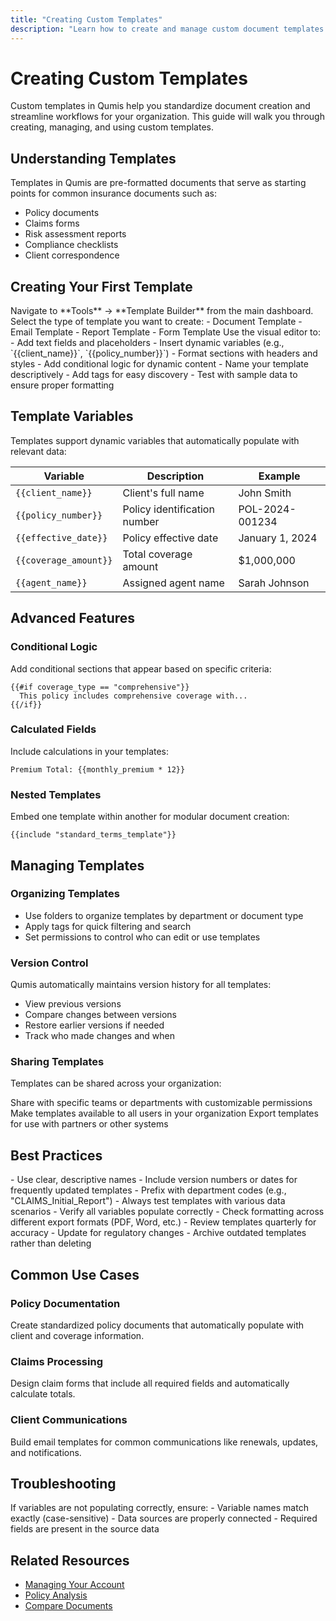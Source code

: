 ```yaml
---
title: "Creating Custom Templates"
description: "Learn how to create and manage custom document templates in Qumis"
---
```


# Creating Custom Templates

Custom templates in Qumis help you standardize document creation and streamline workflows for your organization. This guide will walk you through creating, managing, and using custom templates.

## Understanding Templates

Templates in Qumis are pre-formatted documents that serve as starting points for common insurance documents such as:

- Policy documents
- Claims forms
- Risk assessment reports
- Compliance checklists
- Client correspondence

## Creating Your First Template

<Steps>
  <Step title="Access Template Builder">
    Navigate to **Tools** → **Template Builder** from the main dashboard.
  </Step>

  <Step title="Choose Template Type">
    Select the type of template you want to create:
    - Document Template
    - Email Template
    - Report Template
    - Form Template
  </Step>

  <Step title="Design Your Template">
    Use the visual editor to:
    - Add text fields and placeholders
    - Insert dynamic variables (e.g., `{{client_name}}`, `{{policy_number}}`)
    - Format sections with headers and styles
    - Add conditional logic for dynamic content
  </Step>

  <Step title="Save and Test">
    - Name your template descriptively
    - Add tags for easy discovery
    - Test with sample data to ensure proper formatting
  </Step>
</Steps>

## Template Variables

Templates support dynamic variables that automatically populate with relevant data:

| Variable | Description | Example |
|----------|-------------|---------|
| `{{client_name}}` | Client's full name | John Smith |
| `{{policy_number}}` | Policy identification number | POL-2024-001234 |
| `{{effective_date}}` | Policy effective date | January 1, 2024 |
| `{{coverage_amount}}` | Total coverage amount | $1,000,000 |
| `{{agent_name}}` | Assigned agent name | Sarah Johnson |

## Advanced Features

### Conditional Logic

Add conditional sections that appear based on specific criteria:

```text
{{#if coverage_type == "comprehensive"}}
  This policy includes comprehensive coverage with...
{{/if}}
```

### Calculated Fields

Include calculations in your templates:

```text
Premium Total: {{monthly_premium * 12}}
```

### Nested Templates

Embed one template within another for modular document creation:

```text
{{include "standard_terms_template"}}
```

## Managing Templates

### Organizing Templates

- Use folders to organize templates by department or document type
- Apply tags for quick filtering and search
- Set permissions to control who can edit or use templates

### Version Control

Qumis automatically maintains version history for all templates:

- View previous versions
- Compare changes between versions
- Restore earlier versions if needed
- Track who made changes and when

### Sharing Templates

Templates can be shared across your organization:

<Tabs>
  <Tab title="Team Sharing">
    Share with specific teams or departments with customizable permissions
  </Tab>
  <Tab title="Organization-Wide">
    Make templates available to all users in your organization
  </Tab>
  <Tab title="External Sharing">
    Export templates for use with partners or other systems
  </Tab>
</Tabs>

## Best Practices

<AccordionGroup>
  <Accordion title="Naming Conventions">
    - Use clear, descriptive names
    - Include version numbers or dates for frequently updated templates
    - Prefix with department codes (e.g., "CLAIMS_Initial_Report")
  </Accordion>

  <Accordion title="Testing">
    - Always test templates with various data scenarios
    - Verify all variables populate correctly
    - Check formatting across different export formats (PDF, Word, etc.)
  </Accordion>

  <Accordion title="Maintenance">
    - Review templates quarterly for accuracy
    - Update for regulatory changes
    - Archive outdated templates rather than deleting
  </Accordion>
</AccordionGroup>

## Common Use Cases

### Policy Documentation
Create standardized policy documents that automatically populate with client and coverage information.

### Claims Processing
Design claim forms that include all required fields and automatically calculate totals.

### Client Communications
Build email templates for common communications like renewals, updates, and notifications.

## Troubleshooting

<Warning>
  If variables are not populating correctly, ensure:
  - Variable names match exactly (case-sensitive)
  - Data sources are properly connected
  - Required fields are present in the source data
</Warning>

## Related Resources

- [Managing Your Account](/guides/managing-your-account)
- [Policy Analysis](/features/policy-analysis)
- [Compare Documents](/features/compare-documents)